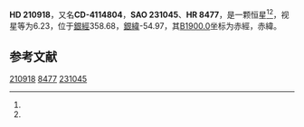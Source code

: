 {{Starbox begin
| name = HD 210918
}}
{{Starbox observe
| epoch = [[J2000.0|J2000.0]]
| constell = {{星座名待查}}<ref name=SIMBAD>{{cite web
 | url=http://simbad.u-strasbg.fr/simbad/sim-id?Ident=HR+8477
 | title =Pulsating variable Star
 | publisher=Centre de Données astronomiques de Strasbourg
 | work=SIMBAD
 | accessdate=2012-07-13}}</ref><ref name=DATA>{{cite web
 | url=http://vizier.u-strasbg.fr/viz-bin/VizieR-5?-out.add=.&-source=5050&-corr=PK=HR&-out.max=9999&HR=8477
 | title=VizieR Detailed Page
 | accessdate=2012-07-13
 | archive-date=2016-03-05
 | archive-url=https://web.archive.org/web/20160305051920/http://vizier.u-strasbg.fr/viz-bin/VizieR-5?-out.add=.&-source=5050&-corr=PK=HR&-out.max=9999&HR=8477
 | dead-url=no
 }}</ref>
| 星官 = 
| ra = {{RA|22|14|38.6}}<ref name=SIMBAD /><ref name=DATA />
| dec = {{DEC|-41|22|54}}<ref name=SIMBAD /><ref name=DATA />
| appmag_v = 6.23<ref name=SIMBAD /><ref name=DATA />
}}
{{Starbox character
| class = G5V<ref name=SIMBAD /><ref name=DATA />
| b-v = 0.65<ref name=SIMBAD /><ref name=DATA />
| u-b = 0.14<ref name=SIMBAD /><ref name=DATA />
| r-i = <ref name=SIMBAD /><ref name=DATA />
| variable = 
}}
{{Starbox astrometry
| radial_v = 0.14
| prop_mo_ra = -18
| parallax = 0.046
| p_error = 
}}
{{Starbox catalog
| names =CD-4114804，[[SAO星表|SAO]] 231045，[[HD星表|HD]] 210918，[[HR星表|HR]] 8477}}
{{Starbox reference |Simbad=HR+8477}}
{{Starbox end}}

'''HD 210918'''，又名'''CD-4114804'''，'''SAO 231045'''、'''HR 8477'''，是一颗恒星<ref name=SIMBAD /><ref name=DATA />，视星等为6.23，位于[[銀道座標系|銀經]]358.68，[[銀道座標系|銀緯]]-54.97，其[[B1900.0|B1900.0]]坐标为赤經{{RA|22|8|32}}，赤緯{{DEC|-41|-54.97|19}}。

== 参考文献 ==
{{reflist}}

{{star-stub}}

[[Category:HD和HDE天體|210918]]
[[Category:HR天體|8477]]
[[Category:SAO天體|231045]]